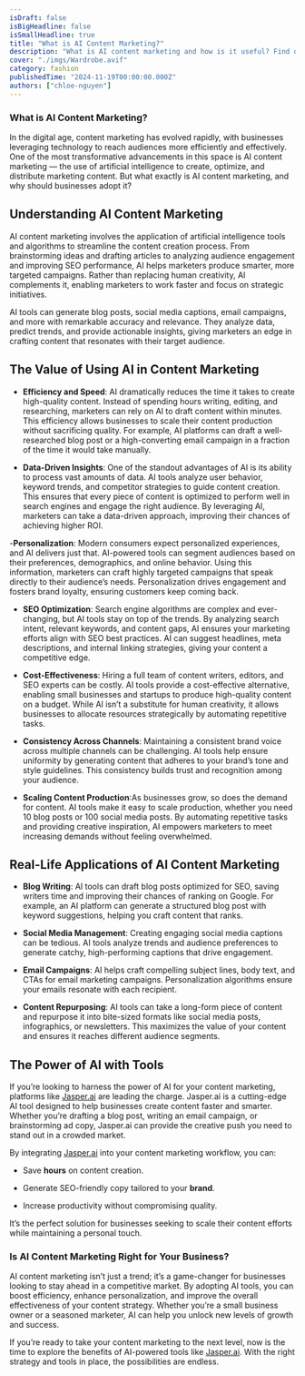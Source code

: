 ```yaml
---
isDraft: false
isBigHeadline: false
isSmallHeadline: true
title: "What is AI Content Marketing?"
description: "What is AI content marketing and how is it useful? Find out in this blog!"
cover: "./imgs/Wardrobe.avif"
category: fashion
publishedTime: "2024-11-19T00:00:00.000Z"
authors: ["chloe-nguyen"]
---
```


### What is AI Content Marketing?

In the digital age, content marketing has evolved rapidly, with businesses leveraging technology to reach audiences more efficiently and effectively. One of the most transformative advancements in this space is AI content marketing — the use of artificial intelligence to create, optimize, and distribute marketing content. But what exactly is AI content marketing, and why should businesses adopt it?

## Understanding AI Content Marketing

AI content marketing involves the application of artificial intelligence tools and algorithms to streamline the content creation process. From brainstorming ideas and drafting articles to analyzing audience engagement and improving SEO performance, AI helps marketers produce smarter, more targeted campaigns. Rather than replacing human creativity, AI complements it, enabling marketers to work faster and focus on strategic initiatives.

AI tools can generate blog posts, social media captions, email campaigns, and more with remarkable accuracy and relevance. They analyze data, predict trends, and provide actionable insights, giving marketers an edge in crafting content that resonates with their target audience.

## The Value of Using AI in Content Marketing

- **Efficiency and Speed**: AI dramatically reduces the time it takes to create high-quality content. Instead of spending hours writing, editing, and researching, marketers can rely on AI to draft content within minutes. This efficiency allows businesses to scale their content production without sacrificing quality. For example, AI platforms can draft a well-researched blog post or a high-converting email campaign in a fraction of the time it would take manually.

- **Data-Driven Insights**: One of the standout advantages of AI is its ability to process vast amounts of data. AI tools analyze user behavior, keyword trends, and competitor strategies to guide content creation. This ensures that every piece of content is optimized to perform well in search engines and engage the right audience. By leveraging AI, marketers can take a data-driven approach, improving their chances of achieving higher ROI.

-**Personalization**: Modern consumers expect personalized experiences, and AI delivers just that. AI-powered tools can segment audiences based on their preferences, demographics, and online behavior. Using this information, marketers can craft highly targeted campaigns that speak directly to their audience’s needs. Personalization drives engagement and fosters brand loyalty, ensuring customers keep coming back.

- **SEO Optimization**: Search engine algorithms are complex and ever-changing, but AI tools stay on top of the trends. By analyzing search intent, relevant keywords, and content gaps, AI ensures your marketing efforts align with SEO best practices. AI can suggest headlines, meta descriptions, and internal linking strategies, giving your content a competitive edge.

- **Cost-Effectiveness**: Hiring a full team of content writers, editors, and SEO experts can be costly. AI tools provide a cost-effective alternative, enabling small businesses and startups to produce high-quality content on a budget. While AI isn’t a substitute for human creativity, it allows businesses to allocate resources strategically by automating repetitive tasks.

- **Consistency Across Channels**: Maintaining a consistent brand voice across multiple channels can be challenging. AI tools help ensure uniformity by generating content that adheres to your brand’s tone and style guidelines. This consistency builds trust and recognition among your audience.

- **Scaling Content Production**:As businesses grow, so does the demand for content. AI tools make it easy to scale production, whether you need 10 blog posts or 100 social media posts. By automating repetitive tasks and providing creative inspiration, AI empowers marketers to meet increasing demands without feeling overwhelmed.

## Real-Life Applications of AI Content Marketing

- **Blog Writing**: AI tools can draft blog posts optimized for SEO, saving writers time and improving their chances of ranking on Google. For example, an AI platform can generate a structured blog post with keyword suggestions, helping you craft content that ranks.

- **Social Media Management**: Creating engaging social media captions can be tedious. AI tools analyze trends and audience preferences to generate catchy, high-performing captions that drive engagement.

- **Email Campaigns**: AI helps craft compelling subject lines, body text, and CTAs for email marketing campaigns. Personalization algorithms ensure your emails resonate with each recipient.

- **Content Repurposing**: AI tools can take a long-form piece of content and repurpose it into bite-sized formats like social media posts, infographics, or newsletters. This maximizes the value of your content and ensures it reaches different audience segments.

## The Power of AI with Tools

If you’re looking to harness the power of AI for your content marketing, platforms like [Jasper.ai](https://www.jasper.ai/use-cases/seo?fpr=rushlow-media&fp_sid=seo) are leading the charge. Jasper.ai is a cutting-edge AI tool designed to help businesses create content faster and smarter. Whether you’re drafting a blog post, writing an email campaign, or brainstorming ad copy, Jasper.ai can provide the creative push you need to stand out in a crowded market.

By integrating [Jasper.ai](https://www.jasper.ai/use-cases/seo?fpr=rushlow-media&fp_sid=seo) into your content marketing workflow, you can:

- Save **hours** on content creation.

- Generate SEO-friendly copy tailored to your **brand**.

- Increase productivity without compromising quality.

It’s the perfect solution for businesses seeking to scale their content efforts while maintaining a personal touch.

### Is AI Content Marketing Right for Your Business?

AI content marketing isn’t just a trend; it’s a game-changer for businesses looking to stay ahead in a competitive market. By adopting AI tools, you can boost efficiency, enhance personalization, and improve the overall effectiveness of your content strategy. Whether you’re a small business owner or a seasoned marketer, AI can help you unlock new levels of growth and success.

If you’re ready to take your content marketing to the next level, now is the time to explore the benefits of AI-powered tools like [Jasper.ai](https://www.jasper.ai/?utm_source=partner&fpr=rushlow-media). With the right strategy and tools in place, the possibilities are endless.